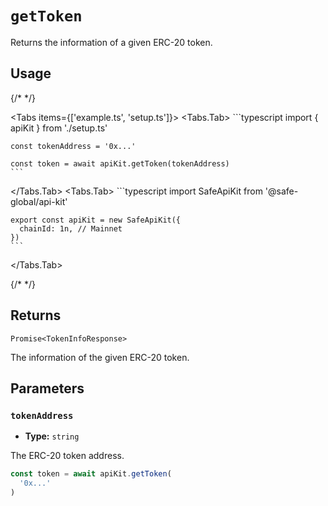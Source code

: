 
# `getToken`

Returns the information of a given ERC-20 token.

## Usage

{/* <!-- vale off --> */}

<Tabs items={['example.ts', 'setup.ts']}>
  <Tabs.Tab>
    ```typescript
    import { apiKit } from './setup.ts'

    const tokenAddress = '0x...'

    const token = await apiKit.getToken(tokenAddress)
    ```
  </Tabs.Tab>
  <Tabs.Tab>
    ```typescript
    import SafeApiKit from '@safe-global/api-kit'

    export const apiKit = new SafeApiKit({
      chainId: 1n, // Mainnet
    })
    ```
  </Tabs.Tab>
</Tabs>

{/* <!-- vale on --> */}

## Returns

`Promise<TokenInfoResponse>`

The information of the given ERC-20 token.

## Parameters

### `tokenAddress`

- **Type:** `string`

The ERC-20 token address.

```typescript focus=2
const token = await apiKit.getToken(
  '0x...'
)
```